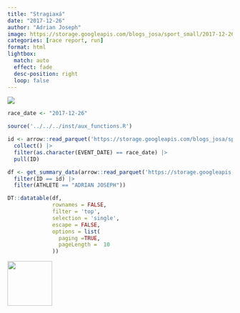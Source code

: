 ```yaml
---
title: "Stragiaxá"
date: "2017-12-26"
author: "Adrian Joseph"
image: https://storage.googleapis.com/blogs_josa/sport_small/2017-12-26_STRAGIAX%C3%81/img/00.png
categories: [race report, run]
format: html
lightbox:
  match: auto
  effect: fade
  desc-position: right
  loop: false
---
```

![](https://storage.googleapis.com/blogs_josa/sport_small/2017-12-26_STRAGIAX%C3%81/img/00.png)

```r
race_date <- "2017-12-26"

source('../../../inst/aux_functions.R')

id <- arrow::read_parquet('https://storage.googleapis.com/blogs_josa/sport/parquets/main_dataset.parquet') |>
  collect() |>
  filter(as.character(EVENT_DATE) == race_date) |>
  pull(ID)

df <- get_summary_data(arrow::read_parquet('https://storage.googleapis.com/blogs_josa/sport/parquets/all_results.parquet') |>
  filter(ID == id) |>
  filter(ATHLETE == "ADRIAN JOSEPH"))

DT::datatable(df,
              rownames = FALSE,
              filter = 'top',
              selection = 'single',
              escape = FALSE,
              options = list(
                paging =TRUE,
                pageLength =  10
              ))
```




::: {layout-ncol=4}
![](https://storage.googleapis.com/blogs_josa/sport_small/2017-12-26_STRAGIAX%C3%81/img/00.png){ width="100" group="hi" }


:::

